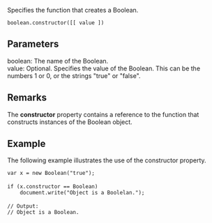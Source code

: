 Specifies the function that creates a Boolean.

 boolean.constructor([[ value ])
==Parameters==
; boolean: The name of the Boolean.
; value: Optional. Specifies the value of the Boolean. This can be the numbers 1 or 0, or the strings "true" or "false".

==Remarks==
The '''constructor''' property contains a reference to the function that constructs instances of the Boolean object.


==Example==
The following example illustrates the use of the constructor property.

 var x = new Boolean("true");
 
 if (x.constructor == Boolean)
     document.write("Object is a Boolelan.");
 
 // Output:
 // Object is a Boolean.

